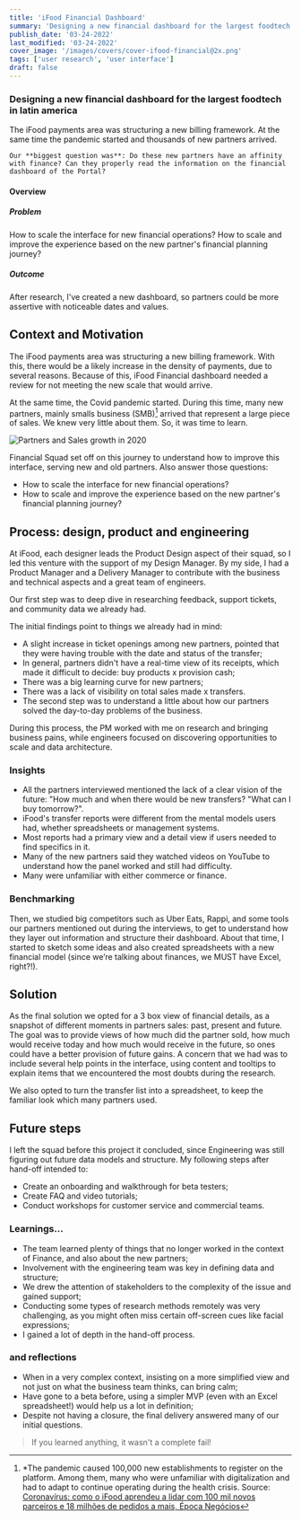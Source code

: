 ```yaml
---
title: 'iFood Financial Dashboard'
summary: 'Designing a new financial dashboard for the largest foodtech in latin america.'
publish_date: '03-24-2022'
last_modified: '03-24-2022'
cover_image: '/images/covers/cover-ifood-financial@2x.png'
tags: ['user research', 'user interface']
draft: false
---
```

<CaseCard role="Design Lead" timeline="3 months" tools="Spreadsheets, Miro, Hotjar, UserStory, Figma" platform="Website">
  <h3>Designing a new financial dashboard for the largest foodtech in latin america</h3>
    The iFood payments area was structuring a new billing framework. At the same time the pandemic started and thousands of new partners arrived. 

    Our **biggest question was**: Do these new partners have an affinity with finance? Can they properly read the information on the financial dashboard of the Portal?
</CaseCard>

<h4 className="mt-0 border-b border-yellow-800/30">Overview</h4>
<div className="grid grid-cols-1 md:grid-cols-2 gap-12 mb-4 text-base lg:text-lg">
  <div>
    <h5>Problem</h5>
    How to scale the interface for new financial operations? How to scale and improve the experience based on the new partner's financial planning journey?
  </div>
  <div>
    <h5>Outcome</h5>
    After research, I've created a new dashboard, so partners could be more assertive with noticeable dates and values.
  </div>
</div>

## Context and Motivation

The iFood payments area was structuring a new billing framework. With this, there would be a likely increase in the density of payments, due to several reasons. Because of this, iFood Financial dashboard needed a review for not meeting the new scale that would arrive.

At the same time, the Covid pandemic started. During this time, many new partners, mainly smalls business (SMB)[^1] arrived that represent a large piece of sales. We knew very little about them. So, it was time to learn.

<Image
  src="/images/content/ifood-graph-growth@2x.png"
  alt="Partners and Sales growth in 2020"
  caption="Partners and Sales growth in 2020"
  width={1280}
  height={520}
/>

Financial Squad set off on this journey to understand how to improve this interface, serving new and old partners. Also answer those questions:
  - How to scale the interface for new financial operations?
  - How to scale and improve the experience based on the new partner's financial planning journey?

## Process: design, product and engineering

At iFood, each designer leads the Product Design aspect of their squad, so I led this venture with the support of my Design Manager. By my side, I had a Product Manager and a Delivery Manager to contribute with the business and technical aspects and a great team of engineers.

Our first step was to deep dive in researching feedback, support tickets, and community data we already had. 

The initial findings point to things we already had in mind:
  - A slight increase in ticket openings among new partners, pointed that they were having trouble with the date and status of the transfer;
  - In general, partners didn't have a real-time view of its receipts, which made it difficult to decide: buy products x provision cash;
  - There was a big learning curve for new partners;
  - There was a lack of visibility on total sales made x transfers.
  - The second step was to understand a little about how our partners solved the day-to-day problems of the business. 

During this process, the PM worked with me on research and bringing business pains, while engineers focused on discovering opportunities to scale and data architecture.

### Insights
  - All the partners interviewed mentioned the lack of a clear vision of the future: "How much and when there would be new transfers? "What can I buy tomorrow?".
  - iFood's transfer reports were different from the mental models users had, whether spreadsheets or management systems.
  - Most reports had a primary view and a detail view if users needed to find specifics in it.
  - Many of the new partners said they watched videos on YouTube to understand how the panel worked and still had difficulty.
  - Many were unfamiliar with either commerce or finance.

<FullImage
  src="/images/content/ifood-financial-insights@2x.png"
  alt="iFood Financial Dashboard - Insights"
  width={1250}
  height={495}
/>

### Benchmarking
Then, we studied big competitors such as Uber Eats, Rappi, and some tools our partners mentioned out during the interviews, to get to understand how they layer out information and structure their dashboard. About that time, I started to sketch some ideas and also created spreadsheets with a new financial model (since we’re talking about finances, we MUST have Excel, right?!).

<FullImage
  src="/images/content/ifood-financial-sketches@2x.png"
  alt="iFood Financial Dashboard - Sketches"
  caption="Sheets and Sketches"
  width={1200}
  height={670}
/>

## Solution

As the final solution we opted for a 3 box view of financial details, as a snapshot of different moments in partners sales: past, present and future. The goal was to provide views of how much did the partner sold, how much would receive today and how much would receive in the future, so ones could have a better provision of future gains. A concern that we had was to include several help points in the interface, using content and tooltips to explain items that we encountered the most doubts during the research.

We also opted to turn the transfer list into a spreadsheet, to keep the familiar look which many partners used.

<FullImage
  src="/images/content/ifood-financial-desktop@2x.png"
  alt="iFood Financial Dashboard - Desktop"
  caption="iFood Financial Dashboard - Desktop"
  width={1920}
  height={1164}
/>

<FullImage
  src="/images/content/ifood-financial-mobile@2x.png"
  alt="iFood Financial Dashboard - Mobile Responsive"
  caption="iFood Financial Dashboard - Mobile Responsive"
  width={1920}
  height={988}
/>

<FullImage
  src="/images/content/ifood-empty-states@2x.png"
  alt="Empty states for iFood Financial Dashboard"
  caption="Empty states for iFood Financial Dashboard"
  width={1920}
  height={1658}
/>

## Future steps
I left the squad before this project it concluded, since Engineering was still figuring out future data models and structure. My following steps after hand-off intended to:
  - Create an onboarding and walkthrough for beta testers;
  - Create FAQ and video tutorials;
  - Conduct workshops for customer service and commercial teams.

### Learnings...
  - The team learned plenty of things that no longer worked in the context of Finance, and also about the new partners;
  - Involvement with the engineering team was key in defining data and structure;
  - We drew the attention of stakeholders to the complexity of the issue and gained support;
  - Conducting some types of research methods remotely was very challenging, as you might often miss certain off-screen cues like facial expressions;
  - I gained a lot of depth in the hand-off process.

### and reflections
  - When in a very complex context, insisting on a more simplified view and not just on what the business team thinks, can bring calm;
  - Have gone to a beta before, using a simpler MVP (even with an Excel spreadsheet!) would help us a lot in definition;
  - Despite not having a closure, the final delivery answered many of our initial questions.

> If you learned anything, it wasn't a complete fail!

[^1]: *The pandemic caused 100,000 new establishments to register on the platform. Among them, many who were unfamiliar with digitalization and had to adapt to continue operating during the health crisis. Source: [Coronavírus: como o iFood aprendeu a lidar com 100 mil novos parceiros e 18 milhões de pedidos a mais, Época Negócios](https://epocanegocios.globo.com/Podcast/Negnews/noticia/2021/02/coronavirus-ifood.html)
